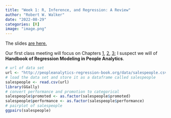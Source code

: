 ```yaml
---
title: "Week 1: R, Inference, and Regression: A Review"
author: "Robert W. Walker"
date: "2022-08-29"
categories: [R]
image: "image.png"
---
```


The slides [are here.](https://robertwwalker.github.io/xaringan/CMF-Week-1/)

Our first class meeting will focus on Chapters [1](https://peopleanalytics-regression-book.org/gitbook/inf-model.html), [2](https://peopleanalytics-regression-book.org/gitbook/the-basics-of-the-r-programming-language.html), [3](https://peopleanalytics-regression-book.org/gitbook/found-stats.html); I suspect we will  of __Handbook of Regression Modeling in People Analytics__.

```r
# url of data set 
url <- "http://peopleanalytics-regression-book.org/data/salespeople.csv"
# load the data set and store it as a dataframe called salespeople
salespeople <- read.csv(url)
library(GGally)
# convert performance and promotion to categorical
salespeople$promoted <- as.factor(salespeople$promoted)
salespeople$performance <- as.factor(salespeople$performance)
# pairplot of salespeople
ggpairs(salespeople)
```
